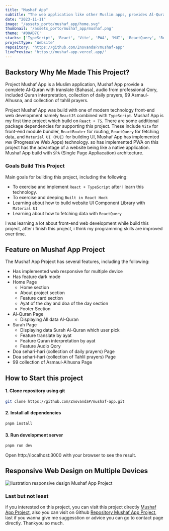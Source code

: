 ```yaml
---
title: "Mushaf App"
subtitle: "The web application like other Muslim apps, provides Al-Quran include vocal audio, daily prayers, etc."
date: "2023-11-11"
image: "/assets_porto/mushaf_app/home.svg"
thumbnail: '/assets_porto/mushaf_app/mushaf.png'
theme: '#00AD7C'
stacks: ['TypeScript', 'React', 'Vite', 'PWA', 'MUI', 'ReactQuery', 'ReactRouter']
projectType: 'Website'
repository: 'https://github.com/ZnovandaP/mushaf-app'
livePreview: 'https://mushaf-app.vercel.app/'
---
```


## Backstory Why Me Made This Project?

Project Mushaf App is a Muslim application, Mushaf App provide a complete Al-Quran with translate
(Bahasa), audio from professional Qory, included Quran interpretation, collection of daily prayers, 99 
Asmaul-Alhusna, and collection of tahlil prayers.

Project Mushaf App was build with one of modern technology front-end web development namely `ReactJS` 
combined with `TypeScript`. Mushaf App is my first time project which build on `React + TS`. There are 
some additional package dependencies for supporting this project. These include `Vite` for front-end 
module bundler, `ReactRouter` for routing, `ReactQuery` for fetching data, and `Material UI (MUI)` for 
building UI, Mushaf App has implemented `PWA` (Progressive Web Apps) technology. so has implemented 
PWA on this project has the advantage of a website being like a native application. Mushaf App build 
with `SPA` (Single Page Appliacation) architecture.  

### Goals Build This Project

Main goals for building this project, including the following: 

- To exercise and implement `React + TypeScript` after i learn this technology.
- To exercise and deeping `Built in React Hook`
- Learning about how to build website UI Component Library with `Material UI`
- Learning about how to fetching data with `ReactQuery`

I was learning a lot about front-end web development while build this project, after i finish this
project, i think my programming skills are improved over time. 

## Feature on Mushaf App Project

The Mushaf App Project has several features, including the following:
  - Has implemented web responsive for multiple device
  - Has feature dark mode
  - Home Page
    - Home section
    - About project section
    - Feature card section
    - Ayat of the day and doa of the day section
    - Footer Section
  - Al-Quran Page
    - Displaying All data Al-Quran 
  - Surah Page
    - Displaying data Surah Al-Quran which user pick
    - Feature translate by ayat 
    - Feature Quran interpretation by ayat 
    - Feature Audio Qory 
  - Doa sehari-hari (collection of daily prayers) Page
  - Doa sehari-hari (collection of Tahlil prayers) Page
  - 99 collection of Asmaul-Alhusna Page

## How to Start this project

#### 1. Clone repository using git

```bash
git clone https://github.com/ZnovandaP/mushaf-app.git
```

#### 2. Install all dependencies

```bash
pnpm install
```

#### 3. Run development server

```bash
pnpm run dev
```
Open http://localhost:3000 with your browser to see the result.

## Responsive Web Design on Multiple Devices

![Ilustration responsive design Mushaf App Project](/assets_porto/mushaf_app/responsive.svg)


### Last but not least

if you interested on this project, you can visit this project directly 
[Mushaf App Project](https://mushaf-app.vercel.app/), 
also you can visit on Github [Repository Mushaf App Project](https://github.com/ZnovandaP/mushaf-app/), last if you wanna give me suggesstion or advice you can go to contact page directly. Thankyou so much.  
